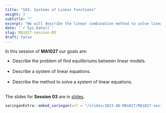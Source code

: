 ---
title: "S03: Systems of Linear Functions"
weight: 3
subtitle: ""
excerpt: "We will describe the linear combination method to solve linear systems of equations."
date: '`r Sys.Date()`'
slug: MA1027-session-03
draft: false
---

In this session of **MA1027** our goals are:

* Describe the problem of find equilibriums between linear models. <br/><br/>
* Describe a system of linear equations. <br/><br/>
* Describe the method to solve a system of linear equations. <br/><br/>

The slides for **Session 03** are in [slides](/slides/2023-AD-MA1027/MA1027-sesion-03).

```{r embed-xaringan, echo=FALSE}
xaringanExtra::embed_xaringan(url = "/slides/2023-AD-MA1027/MA1027-sesion-03", ratio = "4:3")
```